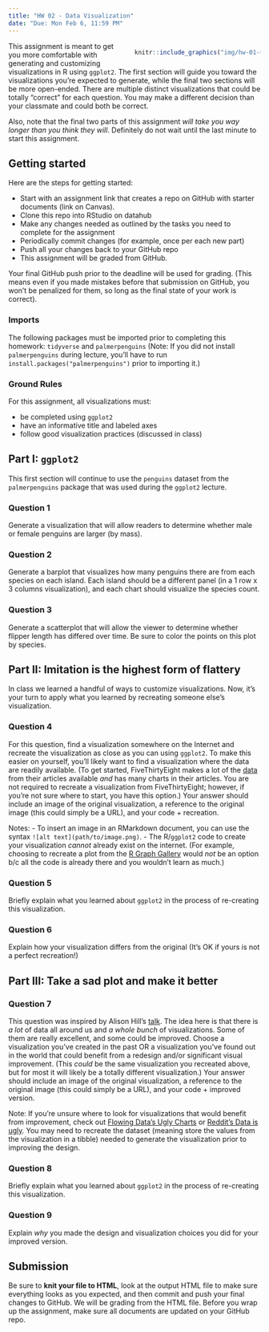 ```yaml
---
title: "HW 02 - Data Visualization"
date: "Due: Mon Feb 6, 11:59 PM"
---
```


::: {style="float:right;position: relative; margin-left: 20px; max-width: 50%"}
```r
knitr::include_graphics("img/hw-01-ugly-chart.png")
```
:::

This assignment is meant to get you more comfortable with generating and customizing visualizations in R using `ggplot2`. The first section will guide you toward the visualizations you're expected to generate, while the final two sections will be more open-ended. There are multiple distinct visualizations that could be totally "correct" for each question. You may make a different decision than your classmate and could both be correct.

Also, note that the final two parts of this assignment *will take you way longer than you think they will*. Definitely do not wait until the last minute to start this assignment.

## Getting started

Here are the steps for getting started:

-   Start with an assignment link that creates a repo on GitHub with starter documents (link on Canvas).
-   Clone this repo into RStudio on datahub
-   Make any changes needed as outlined by the tasks you need to complete for the assignment
-   Periodically commit changes (for example, once per each new part)
-   Push all your changes back to your GitHub repo
-   This assignment will be graded from GitHub.

Your final GitHub push prior to the deadline will be used for grading. (This means even if you made mistakes before that submission on GitHub, you won't be penalized for them, so long as the final state of your work is correct).

### Imports

The following packages must be imported prior to completing this homework: `tidyverse` and `palmerpenguins` (Note: If you did not install `palmerpenguins` during lecture, you'll have to run `install.packages("palmerpenguins")` prior to importing it.)

### Ground Rules

For this assignment, all visualizations must:

-   be completed using `ggplot2`
-   have an informative title and labeled axes
-   follow good visualization practices (discussed in class)

## Part I: `ggplot2`

This first section will continue to use the `penguins` dataset from the `palmerpenguins` package that was used during the `ggplot2` lecture.

### Question 1

Generate a visualization that will allow readers to determine whether male or female penguins are larger (by mass).

### Question 2

Generate a barplot that visualizes how many penguins there are from each species on each island. Each island should be a different panel (in a 1 row x 3 columns visualization), and each chart should visualize the species count.

### Question 3

Generate a scatterplot that will allow the viewer to determine whether flipper length has differed over time. Be sure to color the points on this plot by species.

## Part II: Imitation is the highest form of flattery

In class we learned a handful of ways to customize visualizations. Now, it's your turn to apply what you learned by recreating someone else's visualization.

### Question 4

For this question, find a visualization somewhere on the Internet and recreate the visualization as close as you can using `ggplot2`. To make this easier on yourself, you'll likely want to find a visualization where the data are readily available. (To get started, FiveThirtyEight makes a lot of the [data](https://data.fivethirtyeight.com/) from their articles available *and* has many charts in their articles. You are not required to recreate a visualization from FiveThirtyEight; however, if you're not sure where to start, you have this option.) Your answer should include an image of the original visualization, a reference to the original image (this could simply be a URL), and your code + recreation.

Notes: - To insert an image in an RMarkdown document, you can use the syntax `![alt text](path/to/image.png)`. - The R/`ggplot2` code to create your visualization *cannot* already exist on the internet. (For example, choosing to recreate a plot from the [R Graph Gallery](https://r-graph-gallery.com/density_mirror_ggplot2.html) would *not* be an option b/c all the code is already there and you wouldn't learn as much.)

### Question 5

Briefly explain what you learned about `ggplot2` in the process of re-creating this visualization.

### Question 6

Explain how your visualization differs from the original (It's OK if yours is not a perfect recreation!)

## Part III: Take a sad plot and make it better

### Question 7

This question was inspired by Alison Hill's [talk](https://www.apreshill.com/talk/2018-ohsu-sad-plot-better/). The idea here is that there is *a lot* of data all around us and *a whole bunch* of visualizations. Some of them are really excellent, and some could be improved. Choose a visualization you've created in the past OR a visualization you've found out in the world that could benefit from a redesign and/or significant visual improvement. (This *could* be the same visualization you recreated above, but for most it will likely be a totally different visualization.) Your answer should include an image of the original visualization, a reference to the original image (this could simply be a URL), and your code + improved version.

Note: If you're unsure where to look for visualizations that would benefit from improvement, check out [Flowing Data's Ugly Charts](https://flowingdata.com/category/visualization/ugly-visualization/) or [Reddit's Data is ugly](https://www.reddit.com/r/dataisugly/). You may need to recreate the dataset (meaning store the values from the visualization in a tibble) needed to generate the visualization prior to improving the design.

### Question 8

Briefly explain what you learned about `ggplot2` in the process of re-creating this visualization.

### Question 9

Explain *why* you made the design and visualization choices you did for your improved version.

## Submission

Be sure to **knit your file to HTML**, look at the output HTML file to make sure everything looks as you expected, and then commit and push your final changes to GitHub. We will be grading from the HTML file. Before you wrap up the assignment, make sure all documents are updated on your GitHub repo.

